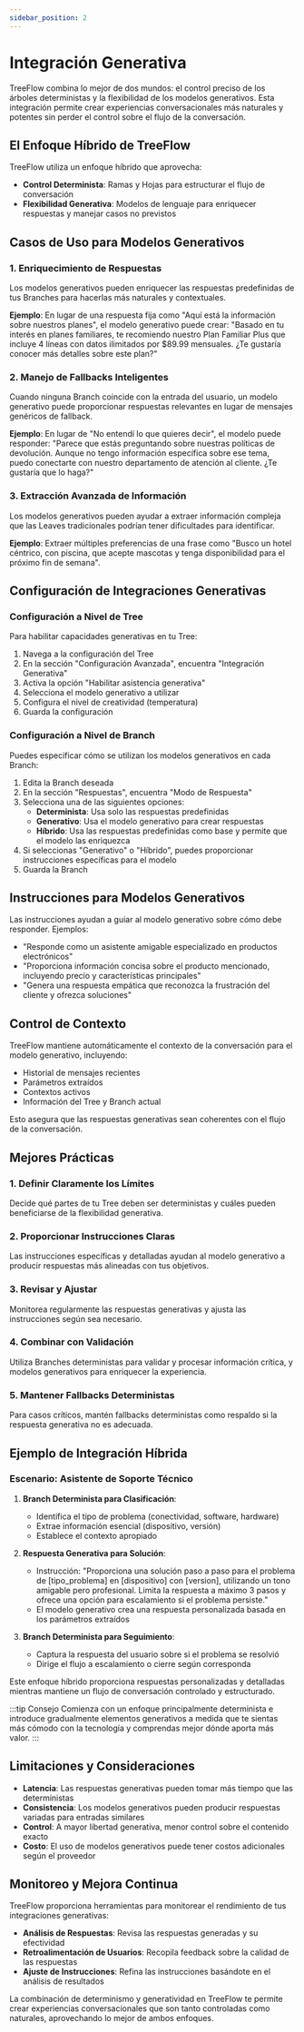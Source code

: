 ```yaml
---
sidebar_position: 2
---
```


# Integración Generativa


<FutureFeatureNotice version="v0.3" />

TreeFlow combina lo mejor de dos mundos: el control preciso de los árboles deterministas y la flexibilidad de los modelos generativos. Esta integración permite crear experiencias conversacionales más naturales y potentes sin perder el control sobre el flujo de la conversación.

## El Enfoque Híbrido de TreeFlow

TreeFlow utiliza un enfoque híbrido que aprovecha:

- **Control Determinista**: Ramas y Hojas para estructurar el flujo de conversación
- **Flexibilidad Generativa**: Modelos de lenguaje para enriquecer respuestas y manejar casos no previstos

## Casos de Uso para Modelos Generativos

### 1. Enriquecimiento de Respuestas

Los modelos generativos pueden enriquecer las respuestas predefinidas de tus Branches para hacerlas más naturales y contextuales.

**Ejemplo**: En lugar de una respuesta fija como "Aquí está la información sobre nuestros planes", el modelo generativo puede crear: "Basado en tu interés en planes familiares, te recomiendo nuestro Plan Familiar Plus que incluye 4 líneas con datos ilimitados por $89.99 mensuales. ¿Te gustaría conocer más detalles sobre este plan?"

### 2. Manejo de Fallbacks Inteligentes

Cuando ninguna Branch coincide con la entrada del usuario, un modelo generativo puede proporcionar respuestas relevantes en lugar de mensajes genéricos de fallback.

**Ejemplo**: En lugar de "No entendí lo que quieres decir", el modelo puede responder: "Parece que estás preguntando sobre nuestras políticas de devolución. Aunque no tengo información específica sobre ese tema, puedo conectarte con nuestro departamento de atención al cliente. ¿Te gustaría que lo haga?"

### 3. Extracción Avanzada de Información

Los modelos generativos pueden ayudar a extraer información compleja que las Leaves tradicionales podrían tener dificultades para identificar.

**Ejemplo**: Extraer múltiples preferencias de una frase como "Busco un hotel céntrico, con piscina, que acepte mascotas y tenga disponibilidad para el próximo fin de semana".

## Configuración de Integraciones Generativas

### Configuración a Nivel de Tree

Para habilitar capacidades generativas en tu Tree:

1. Navega a la configuración del Tree
2. En la sección "Configuración Avanzada", encuentra "Integración Generativa"
3. Activa la opción "Habilitar asistencia generativa"
4. Selecciona el modelo generativo a utilizar
5. Configura el nivel de creatividad (temperatura)
6. Guarda la configuración

### Configuración a Nivel de Branch

Puedes especificar cómo se utilizan los modelos generativos en cada Branch:

1. Edita la Branch deseada
2. En la sección "Respuestas", encuentra "Modo de Respuesta"
3. Selecciona una de las siguientes opciones:
   - **Determinista**: Usa solo las respuestas predefinidas
   - **Generativo**: Usa el modelo generativo para crear respuestas
   - **Híbrido**: Usa las respuestas predefinidas como base y permite que el modelo las enriquezca
4. Si seleccionas "Generativo" o "Híbrido", puedes proporcionar instrucciones específicas para el modelo
5. Guarda la Branch

## Instrucciones para Modelos Generativos

Las instrucciones ayudan a guiar al modelo generativo sobre cómo debe responder. Ejemplos:

- "Responde como un asistente amigable especializado en productos electrónicos"
- "Proporciona información concisa sobre el producto mencionado, incluyendo precio y características principales"
- "Genera una respuesta empática que reconozca la frustración del cliente y ofrezca soluciones"

## Control de Contexto

TreeFlow mantiene automáticamente el contexto de la conversación para el modelo generativo, incluyendo:

- Historial de mensajes recientes
- Parámetros extraídos
- Contextos activos
- Información del Tree y Branch actual

Esto asegura que las respuestas generativas sean coherentes con el flujo de la conversación.

## Mejores Prácticas

### 1. Definir Claramente los Límites

Decide qué partes de tu Tree deben ser deterministas y cuáles pueden beneficiarse de la flexibilidad generativa.

### 2. Proporcionar Instrucciones Claras

Las instrucciones específicas y detalladas ayudan al modelo generativo a producir respuestas más alineadas con tus objetivos.

### 3. Revisar y Ajustar

Monitorea regularmente las respuestas generativas y ajusta las instrucciones según sea necesario.

### 4. Combinar con Validación

Utiliza Branches deterministas para validar y procesar información crítica, y modelos generativos para enriquecer la experiencia.

### 5. Mantener Fallbacks Deterministas

Para casos críticos, mantén fallbacks deterministas como respaldo si la respuesta generativa no es adecuada.

## Ejemplo de Integración Híbrida

### Escenario: Asistente de Soporte Técnico

1. **Branch Determinista para Clasificación**:
   - Identifica el tipo de problema (conectividad, software, hardware)
   - Extrae información esencial (dispositivo, versión)
   - Establece el contexto apropiado

2. **Respuesta Generativa para Solución**:
   - Instrucción: "Proporciona una solución paso a paso para el problema de [tipo_problema] en [dispositivo] con [version], utilizando un tono amigable pero profesional. Limita la respuesta a máximo 3 pasos y ofrece una opción para escalamiento si el problema persiste."
   - El modelo generativo crea una respuesta personalizada basada en los parámetros extraídos

3. **Branch Determinista para Seguimiento**:
   - Captura la respuesta del usuario sobre si el problema se resolvió
   - Dirige el flujo a escalamiento o cierre según corresponda

Este enfoque híbrido proporciona respuestas personalizadas y detalladas mientras mantiene un flujo de conversación controlado y estructurado.

:::tip Consejo
Comienza con un enfoque principalmente determinista e introduce gradualmente elementos generativos a medida que te sientas más cómodo con la tecnología y comprendas mejor dónde aporta más valor.
:::

## Limitaciones y Consideraciones

- **Latencia**: Las respuestas generativas pueden tomar más tiempo que las deterministas
- **Consistencia**: Los modelos generativos pueden producir respuestas variadas para entradas similares
- **Control**: A mayor libertad generativa, menor control sobre el contenido exacto
- **Costo**: El uso de modelos generativos puede tener costos adicionales según el proveedor

## Monitoreo y Mejora Continua

TreeFlow proporciona herramientas para monitorear el rendimiento de tus integraciones generativas:

- **Análisis de Respuestas**: Revisa las respuestas generadas y su efectividad
- **Retroalimentación de Usuarios**: Recopila feedback sobre la calidad de las respuestas
- **Ajuste de Instrucciones**: Refina las instrucciones basándote en el análisis de resultados

La combinación de determinismo y generatividad en TreeFlow te permite crear experiencias conversacionales que son tanto controladas como naturales, aprovechando lo mejor de ambos enfoques.
